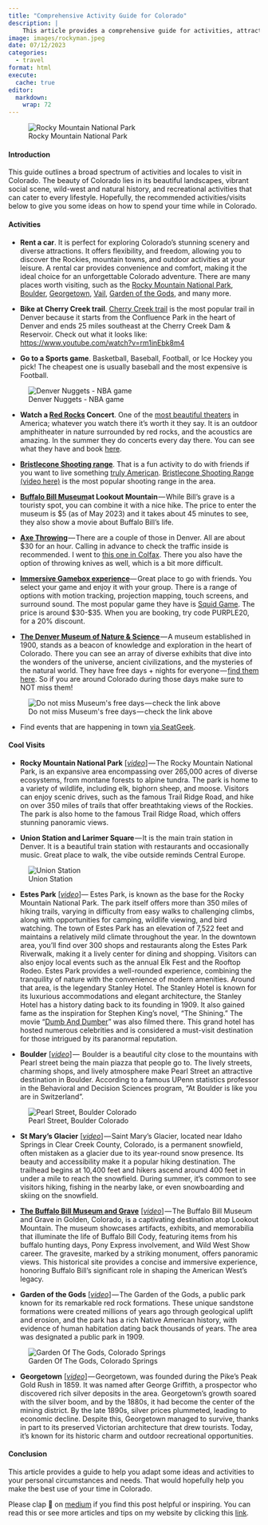 ```yaml
---
title: "Comprehensive Activity Guide for Colorado"
description: |
    This article provides a comprehensive guide for activities, attractions, and cool visits in Colorado.
image: images/rockyman.jpeg
date: 07/12/2023
categories: 
  - travel
format: html
execute: 
  cache: true
editor: 
  markdown: 
    wrap: 72
---
```


![Rocky Mountain National Park](images/rockym-02.jpeg)

#### Introduction

This guide outlines a broad spectrum of activities and locales to visit
in Colorado. The beauty of Colorado lies in its beautiful landscapes,
vibrant social scene, wild-west and natural history, and recreational
activities that can cater to every lifestyle. Hopefully, the recommended
activities/visits below to give you some ideas on how to spend your time
while in Colorado.

#### Activities

-   **Rent a car**. It is perfect for exploring Colorado's stunning
    scenery and diverse attractions. It offers flexibility, and freedom,
    allowing you to discover the Rockies, mountain towns, and outdoor
    activities at your leisure. A rental car provides convenience and
    comfort, making it the ideal choice for an unforgettable Colorado
    adventure. There are many places worth visiting, such as the [Rocky
    Mountain National
    Park](https://www.google.com/maps/place/Rocky+Mountain+National+Park/@40.3488597,-106.3358651,9z/data=!3m1!4b1!4m6!3m5!1s0x876979e4455903e9:0xfa27ee43a78e8217!8m2!3d40.3427932!4d-105.6836389!16zL20vMDFwX3p2),
    [Boulder](https://www.google.com/maps/place/Boulder,+CO/@40.0292807,-105.3223782,12z/data=!3m1!4b1!4m6!3m5!1s0x876b8d4e278dafd3:0xc8393b7ca01b8058!8m2!3d40.0149856!4d-105.2705456!16zL20vMG5jajg),
    [Georgetown](https://www.google.com/maps/place/Georgetown,+CO+80444/@39.6553643,-106.2056298,7.37z/data=!4m6!3m5!1s0x876a5316be154fc7:0x4bbd507c543c22ec!8m2!3d39.7060984!4d-105.6975041!16zL20vMHI5NnE),
    [Vail](https://www.google.com/maps/place/Vail,+CO+81657/@39.6335304,-106.4396114,12z/data=!3m1!4b1!4m6!3m5!1s0x876a7005515dcf07:0xc9ccc01f7e9aa3c4!8m2!3d39.6433243!4d-106.3780801!16s%2Fm%2F01zw1_f),
    [Garden of the
    Gods](https://www.google.com/maps/place/Garden+of+the+Gods+Visitor+%26+Nature+Center/@39.6290546,-106.6956924,7.89z/data=!4m19!1m9!3m8!1s0x876a7005515dcf07:0xc9ccc01f7e9aa3c4!2sVail,+CO+81657!3b1!8m2!3d39.6433243!4d-106.3780801!10e5!16s%2Fm%2F01zw1_f!3m8!1s0x87135012b5cc9c93:0x4e9df5263bf6dab!5m2!4m1!1i2!8m2!3d38.8783536!4d-104.8697556!16zL20vMDF5Z2Ni),
    and many more.

-   **Bike at Cherry Creek trail**. [Cherry Creek
    trail](https://www.alltrails.com/trail/us/colorado/cherry-creek-trail)
    is the most popular trail in Denver because it starts from the
    Confluence Park in the heart of Denver and ends 25 miles southeast
    at the Cherry Creek Dam & Reservoir. Check out what it looks like:
    <https://www.youtube.com/watch?v=rm1inEbk8m4>

-   **Go to a Sports game**. Basketball, Baseball, Football, or Ice
    Hockey you pick! The cheapest one is usually baseball and the most
    expensive is Football. 

![Denver Nuggets -
NBA game](https://cdn-images-1.medium.com/max/533/1*eMmbvTfKKJKygeMx9K8sMQ.jpeg)

-   **Watch a [Red
    Rocks](https://www.google.com/maps/place/Red+Rocks+Park+and+Amphitheatre/@39.6655422,-105.2077919,17z/data=!3m1!4b1!4m6!3m5!1s0x876b82da0e6cc8d7:0x7c83e707392cd6ad!8m2!3d39.6655381!4d-105.2052116!16zL20vMDJiamo1?entry=ttu)
    Concert**. One of the [most beautiful
    theaters](https://www.youtube.com/shorts/iaoKSqfZ1NQ) in America;
    whatever you watch there it's worth it they say. It is an outdoor
    amphitheater in nature surrounded by red rocks, and the acoustics
    are amazing. In the summer they do concerts every day there. You can
    see what they have and book [here](https://www.redrocksonline.com/).

-   [**Bristlecone Shooting
    range**](https://www.google.com/maps/place/Bristlecone+Shooting,+Training,+%26+Retail+Center+-+Shooting+Range+in+Denver/@39.712568,-105.2270313,12z/data=!4m9!1m2!2m1!1ssam+s+no+3!3m5!1s0x876b83fa3bf856e1:0xc25a9d7fc7ee9f6f!8m2!3d39.712573!4d-105.135754!16s%2Fg%2F11bbx4yt86?entry=ttu).
    That is a fun activity to do with friends if you want to live
    something [truly
    American](https://www.youtube.com/shorts/00ZaS-9SSzk). [Bristlecone
    Shooting Range (video
    here)](https://www.youtube.com/watch?v=CSlEgN0WW18) is the most
    popular shooting range in the area.

-   [**Buffalo Bill
    Museum**](https://www.google.com/maps/place/The+Buffalo+Bill+Museum+and+Grave/@39.7333936,-105.2410547,17z/data=!3m2!4b1!5s0x876b9b3c94abaaad:0x86b30fccf671ffa6!4m6!3m5!1s0x876b9b3c9336ed01:0xaf0515277a020968!8m2!3d39.7333895!4d-105.2384798!16s%2Fg%2F1td7j6s6?entry=ttu)**at
    Lookout Mountain** --- While Bill's grave is a touristy spot, you
    can combine it with a nice hike. The price to enter the museum is
    \$5 (as of May 2023) and it takes about 45 minutes to see, they also
    show a movie about Buffalo Bill's life. 

-   [**Axe
    Throwing**](https://www.google.com/maps/search/axe+throwing/@39.7418309,-105.0037601,13z/data=!3m1!4b1?entry=ttu) --- There
    are a couple of those in Denver. All are about \$30 for an hour.
    Calling in advance to check the traffic inside is recommended. I
    went to [this one in
    Colfax](https://www.google.com/maps/place/Bad+Axe+Throwing+Denver+%28Downtown%29/@39.7417519,-104.9756656,14.65z/data=!4m10!1m2!2m1!1saxe+throwing!3m6!1s0x876c79f3018468d7:0xbf93a527ab02c73!8m2!3d39.7401367!4d-104.9750782!15sCgxheGUgdGhyb3dpbmeSAQtldmVudF92ZW51ZeABAA!16s%2Fg%2F11h80c64h_?entry=ttu).
    There you also have the option of throwing knives as well, which is
    a bit more difficult.

-   [**Immersive Gamebox
    experience**](https://www.google.com/maps/place/Immersive+Gamebox+-+9%2BCO+Denver/@39.7297676,-104.9422224,17z/data=!3m2!4b1!5s0x876c7c1d8999e1b3:0x16553c18f3884c14!4m6!3m5!1s0x876c7fd861a6244f:0x6bf6dd79c1a43bf0!8m2!3d39.7297635!4d-104.9396421!16s%2Fg%2F11pf2ltqbl?entry=ttu)--- Great
    place to go with friends. You select your game and enjoy it with
    your group. There is a range of options with motion tracking,
    projection mapping, touch screens, and surround sound. The most
    popular game they have is [Squid
    Game](https://immersivegamebox.com/). The price is around \$30-\$35.
    When you are booking, try code PURPLE20, for a 20% discount.

-   [**The Denver Museum of Nature &
    Science** ](https://www.google.com/maps/place/Denver+Museum+of+Nature+%26+Science/@39.7467319,-104.9524813,15.42z/data=!3m1!5s0x876c795447b763dd:0x6f579fada74fc0b0!4m10!1m2!2m1!1smuseum+colorado!3m6!1s0x876c795153a77423:0xcd3f08f3f2746211!8m2!3d39.7475261!4d-104.9428078!15sCg9tdXNldW0gY29sb3JhZG9aESIPbXVzZXVtIGNvbG9yYWRvkgEOc2NpZW5jZV9tdXNldW3gAQA!16zL20vMDhobnli?entry=ttu)--- A
    museum established in 1900, stands as a beacon of knowledge and
    exploration in the heart of Colorado. There you can see an array of
    diverse exhibits that dive into the wonders of the universe, ancient
    civilizations, and the mysteries of the natural world. They have
    free days + nights for everyone --- [find them
    here](https://www.dmns.org/visit/pricing-and-discounts?fbclid=IwAR02NdYOMIbgdSRQ3-mV6ic-PnmU4PxGej2zqh8EtLRrvaSTi-Wo7CHjQac).
    So if you are around Colorado during those days make sure to NOT
    miss them!

![Do not miss Museum\'s free days --- check the link
above](https://cdn-images-1.medium.com/max/1067/1*loi3sctlG86LkxFzJiJbDQ.png)

-   Find events that are happening in town [via
    SeatGeek](https://seatgeek.com/cities/denver).

#### Cool Visits

-   **Rocky Mountain National Park**
    \[[*video*](http://the%20Rocky%20Mountain%20National%20Park,%20an%20expansive%20area%20encompassing%20over%20265,000%20acres%20of%20diverse%20ecosystems,%20from%20montane%20forests%20to%20alpine%20tundra.%20The%20park%20is%20home%20to%20a%20variety%20of%20wildlife,%20including%20elk,%20bighorn%20sheep,%20and%20moose.%20Visitors%20can%20enjoy%20scenic%20drives,%20such%20as%20the%20famous%20Trail%20Ridge%20Road,%20and%20hike%20on%20over%20350%20miles%20of%20trails%20that%20offer%20breathtaking%20views%20of%20the%20Rockies.The%20park%20is%20also%20home%20to%20the%20famous%20Trail%20Ridge%20Road,%20which%20offers%20stunning%20panoramic%20views.)\] --- The
    Rocky Mountain National Park, is an expansive area encompassing over
    265,000 acres of diverse ecosystems, from montane forests to alpine
    tundra. The park is home to a variety of wildlife, including elk,
    bighorn sheep, and moose. Visitors can enjoy scenic drives, such as
    the famous Trail Ridge Road, and hike on over 350 miles of trails
    that offer breathtaking views of the Rockies. The park is also home
    to the famous Trail Ridge Road, which offers stunning panoramic
    views.

-   **Union Station and Larimer Square** --- It is the main train
    station in Denver. It is a beautiful train station with restaurants
    and occasionally music. Great place to walk, the vibe outside
    reminds Central Europe.

![Union
Station](https://cdn-images-1.medium.com/max/533/1*0sHcZ_ZYfzSpOdRJjPyTdA.jpeg)

-   **Estes Park**
    \[[*video*](http://Stanley%20Hotel,%20a%20historic%20and%20iconic%20establishment%20in%20Estes%20Park.%20Known%20for%20its%20luxurious%20accommodations%20and%20elegant%20architecture,%20the%20Stanley%20Hotel%20has%20a%20rich%20history%20dating%20back%20to%20its%20founding%20in%201909.%20It%20also%20gained%20fame%20as%20the%20inspiration%20for%20Stephen%20King%27s%20novel,%20%22The%20Shining.%22%20This%20grand%20hotel%20has%20hosted%20numerous%20celebrities%20and%20is%20considered%20a%20must-visit%20destination%20for%20those%20intrigued%20by%20its%20paranormal%20reputation.)\]---
    Estes Park, is known as the base for the Rocky Mountain National
    Park. The park itself offers more than 350 miles of hiking trails,
    varying in difficulty from easy walks to challenging climbs, along
    with opportunities for camping, wildlife viewing, and bird watching.
    The town of Estes Park has an elevation of 7,522 feet and maintains
    a relatively mild climate throughout the year. In the downtown area,
    you'll find over 300 shops and restaurants along the Estes Park
    Riverwalk, making it a lively center for dining and shopping.
    Visitors can also enjoy local events such as the annual Elk Fest and
    the Rooftop Rodeo. Estes Park provides a well-rounded experience,
    combining the tranquility of nature with the convenience of modern
    amenities. Around that area, is the legendary Stanley Hotel. The
    Stanley Hotel is known for its luxurious accommodations and elegant
    architecture, the Stanley Hotel has a history dating back to its
    founding in 1909. It also gained fame as the inspiration for Stephen
    King's novel, "The Shining." The movie "[Dumb And
    Dumber](https://www.imdb.com/title/tt0109686/)" was also filmed
    there. This grand hotel has hosted numerous celebrities and is
    considered a must-visit destination for those intrigued by its
    paranormal reputation.

-   **Boulder**
    \[[*video*](https://www.youtube.com/watch?v=kX-ytGDZKus)\] ---  Boulder
    is a beautiful city close to the mountains with Pearl street being
    the main piazza that people go to. The lively streets, charming
    shops, and lively atmosphere make Pearl Street an attractive
    destination in Boulder. According to a famous UPenn statistics
    professor in the Behavioral and Decision Sciences program, "At
    Boulder is like you are in Switzerland".

![Pearl Street,
Boulder Colorado](https://cdn-images-1.medium.com/max/533/1*mPReH-4_UVvIHIDvuVLscg.jpeg)

-   **St Mary's Glacier**
    \[[*video*](https://www.youtube.com/watch?v=F950VZo6Y1I)\] --- Saint
    Mary's Glacier, located near Idaho Springs in Clear Creek County,
    Colorado, is a permanent snowfield, often mistaken as a glacier due
    to its year-round snow presence. Its beauty and accessibility make
    it a popular hiking destination. The trailhead begins at 10,400 feet
    and hikers ascend around 400 feet in under a mile to reach the
    snowfield. During summer, it's common to see visitors hiking,
    fishing in the nearby lake, or even snowboarding and skiing on the
    snowfield.

-   [**The Buffalo Bill Museum and
    Grave**](https://www.google.com/maps/place/The+Buffalo+Bill+Museum+and+Grave/@39.7333936,-105.2410547,17z/data=!3m2!4b1!5s0x876b9b3c94abaaad:0x86b30fccf671ffa6!4m6!3m5!1s0x876b9b3c9336ed01:0xaf0515277a020968!8m2!3d39.7333895!4d-105.2384798!16s%2Fg%2F1td7j6s6?entry=ttu)
    \[[*video*](https://www.youtube.com/watch?v=TIL7k93rOXM)\] --- The
    Buffalo Bill Museum and Grave in Golden, Colorado, is a captivating
    destination atop Lookout Mountain. The museum showcases artifacts,
    exhibits, and memorabilia that illuminate the life of Buffalo Bill
    Cody, featuring items from his buffalo hunting days, Pony Express
    involvement, and Wild West Show career. The gravesite, marked by a
    striking monument, offers panoramic views. This historical site
    provides a concise and immersive experience, honoring Buffalo Bill's
    significant role in shaping the American West's legacy.

-   **Garden of the Gods**
    \[[*video*](https://www.youtube.com/watch?v=2UxXSyKj3tc)\] --- The
    Garden of the Gods, a public park known for its remarkable red rock
    formations. These unique sandstone formations were created millions
    of years ago through geological uplift and erosion, and the park has
    a rich Native American history, with evidence of human habitation
    dating back thousands of years. The area was designated a public
    park in 1909.

![Garden Of The Gods,
Colorado Springs](https://cdn-images-1.medium.com/max/533/1*bnB3NcyuqccFrsC07u6Dxw.jpeg)

-   **Georgetown**
    \[[*video*](https://www.youtube.com/watch?v=F950VZo6Y1I)\] --- Georgetown,
    was founded during the Pike's Peak Gold Rush in 1859. It was named
    after George Griffith, a prospector who discovered rich silver
    deposits in the area. Georgetown's growth soared with the silver
    boom, and by the 1880s, it had become the center of the mining
    district. By the late 1890s, silver prices plummeted, leading to
    economic decline. Despite this, Georgetown managed to survive,
    thanks in part to its preserved Victorian architecture that drew
    tourists. Today, it's known for its historic charm and outdoor
    recreational opportunities.

#### Conclusion

This article provides a guide to help you adapt some ideas and
activities to your personal circumstances and needs. That would
hopefully help you make the best use of your time in Colorado. 

Please clap 👏 on
[medium](https://medium.com/@loizoskon/the-comprehensive-activity-guide-in-colorado-f52ed712703d)
if you find this post helpful or inspiring. You can read this or see
more articles and tips on my website by clicking this
[link](https://www.loizos.xyz/blog.html).
